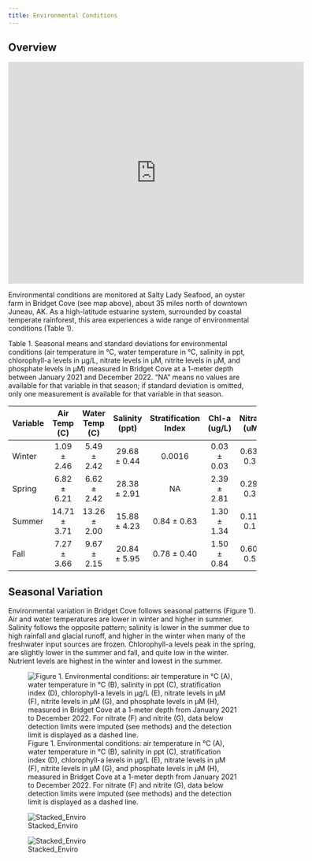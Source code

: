 ```yaml
---
title: Environmental Conditions
---
```


## Overview

<iframe src="https://www.google.com/maps/embed?pb=!1m18!1m12!1m3!1d8307.217403434845!2d-134.95788505035335!3d58.632455822028966!2m3!1f0!2f0!3f0!3m2!1i1024!2i768!4f13.1!3m3!1m2!1s0x540055cda6dd3e05%3A0xbe2de1edccee0f0a!2sBridget%20Cove!5e0!3m2!1sen!2sus!4v1669937769555!5m2!1sen!2sus" width="600" height="450" style="border:0;" allowfullscreen="" loading="lazy" referrerpolicy="no-referrer-when-downgrade"></iframe>

Environmental conditions are monitored at Salty Lady Seafood, an oyster farm in Bridget Cove (see map above), about 35 miles north of downtown Juneau, AK. As a high-latitude estuarine system, surrounded by coastal temperate rainforest, this area experiences a wide range of environmental conditions (Table 1). 

Table 1. Seasonal means and standard deviations for environmental conditions (air temperature in &deg;C, water temperature in &deg;C, salinity in ppt, chlorophyll-a levels in µg/L, nitrate levels in µM, nitrite levels in µM, and phosphate levels in µM) measured in Bridget Cove at a 1-meter depth between January 2021 and December 2022. “NA” means no values are available for that variable in that season; if standard deviation is omitted, only one measurement is available for that variable in that season. 

| Variable | Air Temp (C) | Water Temp (C) | Salinity (ppt) | Stratification Index | Chl-a (ug/L) | Nitrate (uM) | Nitrite (uM) | Phosphate (uM) |
|-------------------------|:--------------:|:--------------:|:--------------------:|:------------:|:------------:|:------------:|:--------------:|
|  Winter  |  1.09 ± 2.46 |   5.49 ± 2.42  |  29.68 ± 0.44  |        0.0016        |  0.03 ± 0.03 |  0.63 ± 0.34 |  0.12 ± 0.08 |   1.92 ± 0.36  |
|  Spring  |  6.82 ± 6.21 |   6.62 ± 2.42  |  28.38 ± 2.91  |          NA          |  2.39 ± 2.81 |  0.29 ± 0.35 |  0.11 ± 0.09 |   0.88 ± 0.74  |
|  Summer  | 14.71 ± 3.71 |  13.26 ± 2.00  |  15.88 ± 4.23  |      0.84 ± 0.63     |  1.30 ± 1.34 |  0.11 ± 0.14 |  0.07 ± 0.06 |   0.49 ± 0.47  |
|  Fall    |  7.27 ± 3.66 |   9.67 ± 2.15  |  20.84 ± 5.95  |      0.78 ± 0.40     |  1.50 ± 0.84 |  0.60 ± 0.51 |  0.12 ± 0.09 |   0.57 ± 0.47  |


## Seasonal Variation

Environmental variation in Bridget Cove follows seasonal patterns (Figure 1). Air and water temperatures are lower in winter and higher in summer. Salinity follows the opposite pattern; salinity is lower in the summer due to high rainfall and glacial runoff, and higher in the winter when many of the freshwater input sources are frozen. Chlorophyll-a levels peak in the spring, are slightly lower in the summer and fall, and quite low in the winter. Nutrient levels are highest in the winter and lowest in the summer. 

![Figure 1. Environmental conditions: air temperature in ℃ (A), water temperature in ℃ (B), salinity in ppt (C), stratification index (D), chlorophyll-a levels in µg/L (E), nitrate levels in µM (F), nitrite levels in µM (G), and phosphate levels in µM (H), measured in Bridget Cove at a 1-meter depth from January 2021 to December 2022. For nitrate (F) and nitrite (G), data below detection limits were imputed (see methods) and the detection limit is displayed as a dashed line.](https://github.com/afscmariculture/oyster_report/assets/67389727/b8cf2cfb-9ac9-4cdb-bf38-227cfae5641b)

![Stacked_Enviro](https://github.com/afscmariculture/oyster_report/assets/67389727/48f84cff-ab6d-4ac7-b27a-5b5a84f11f60)

![Stacked_Enviro](https://github.com/afscmariculture/oyster_report/assets/67389727/a3f87c31-1d3b-4aa2-bf19-0bca7c34e8ce.jpg)
